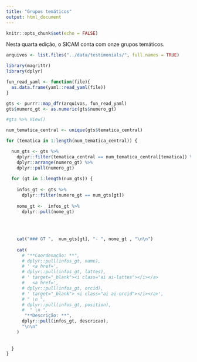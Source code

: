 ```yaml
---
title: "Grupos temáticos"
output: html_document
---
```


```r
knitr::opts_chunk$set(echo = FALSE)
```

<link rel="stylesheet" href="https://cdn.jsdelivr.net/gh/jpswalsh/academicons@1/css/academicons.min.css">


Nesta quarta edição, o SICAM conta com onze grupos temáticos. 

```r
arquivos <- list.files("../data/testimonials/", full.names = TRUE)

library(magrittr)
library(dplyr)

fun_read_yaml <- function(file){
  as.data.frame(yaml::read_yaml(file))
}

gts <- purrr::map_dfr(arquivos, fun_read_yaml)
gts$numero_gt <- as.numeric(gts$numero_gt)

#gts %>% View()

```

```r
num_tematica_central <- unique(gts$tematica_central)

for (tematica in 1:length(num_tematica_central)) {

  num_gts <- gts %>%
    dplyr::filter(tematica_central == num_tematica_central[tematica]) %>% 
    dplyr::arrange(numero_gt) %>% 
    dplyr::pull(numero_gt)
  
  for (gt in 1:length(num_gts)) {
    
    infos_gt <- gts %>%
      dplyr::filter(numero_gt == num_gts[gt]) 
   
    nome_gt <-  infos_gt %>%
      dplyr::pull(nome_gt)
    
    
 
    
    cat("### GT ",  num_gts[gt], "- ", nome_gt , "\n\n")
    
    cat(
      # "**Coordenação: **",
      # dplyr::pull(infos_gt, name),
      # ' <a href=',
      # dplyr::pull(infos_gt, lattes),
      # ' target="_blank"><i class="ai ai-lattes"></i></a>
      #   <a href=',
      # dplyr::pull(infos_gt, orcid),
      # ' target="_blank"> <i class="ai ai-orcid"></i></a>',
      # " \n ",
      # dplyr::pull(infos_gt, position),
      #  " \n ",
       "**Descrição: **",
      dplyr::pull(infos_gt, descricao),
      "\n\n"
    )
    
    
  }
}
```


